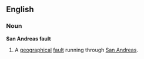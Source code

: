 ==English==

===Noun===
'''San Andreas fault'''
# A [[geographical]] [[fault]] running through [[San Andreas]].